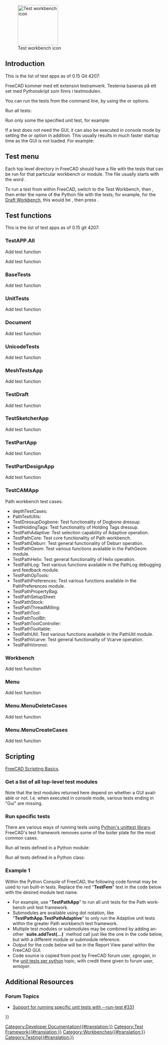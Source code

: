 <languages/>

<div lang="en" dir="ltr" class="mw-content-ltr">
{{Docnav
|[[Debugging|Debugging]]
|[[FreeCAD_Build_Tool|FreeCAD Build Tool]]
}}
</div>

<div lang="en" dir="ltr" class="mw-content-ltr">
[[Image:Workbench_Test.svg|thumb|128px|Test workbench icon]]
</div>

{{TOCright}}

<span id="Introduction"></span>
<div class="mw-translate-fuzzy">
== Introduction ==
This is the list of test apps as of 0.15 Git 4207:
</div>

<div class="mw-translate-fuzzy">
FreeCAD kommer med ett extensivt testramverk. Testerna baseras på ett set med Pythonskript som finns i testmodulen.
</div>

<div lang="en" dir="ltr" class="mw-content-ltr">
You can run the tests from the command line, by using the {{incode|-t}} or {{incode|--run-test}} options.
</div>

<div lang="en" dir="ltr" class="mw-content-ltr">
Run all tests:
</div>

{{Code|code=
freecad --run-test 0
}}

<div lang="en" dir="ltr" class="mw-content-ltr">
Run only some the specified unit test, for example:
</div>

{{Code|code=
freecad -t TestDraft
}}

<div lang="en" dir="ltr" class="mw-content-ltr">
If a test does not need the GUI, it can also be executed in console mode by setting the {{incode|-c}} or {{incode|--console}} option in addition. This usually results in much faster startup time as the GUI is not loaded. For example:
</div>

{{Code|code=
freecad -c -t TestPartDesignApp
}}

<div lang="en" dir="ltr" class="mw-content-ltr">
== Test menu ==
</div>

<div lang="en" dir="ltr" class="mw-content-ltr">
Each top level directory in FreeCAD should have a file with the tests that can be run for that particular workbench or module. The file usually starts with the word {{incode|Test}}.
</div>

<div lang="en" dir="ltr" class="mw-content-ltr">
To run a test from within FreeCAD, switch to the Test Workbench, then {{MenuCommand|Test commands → TestToolsGui → Self test → Select test name}}, then enter the name of the Python file with the tests; for example, for the [[Draft Workbench|Draft Workbench]], this would be {{MenuCommand|TestDraft}}, then press {{Button|Start}}.
</div>

<div lang="en" dir="ltr" class="mw-content-ltr">
== Test functions ==
</div>

<div lang="en" dir="ltr" class="mw-content-ltr">
This is the list of test apps as of 0.15 git 4207:
</div>

<span id="TestAPP.All"></span>
<div class="mw-translate-fuzzy">
=== TestAPP.All ===
Add test function
</div>

<div lang="en" dir="ltr" class="mw-content-ltr">
Add test function
</div>

<div lang="en" dir="ltr" class="mw-content-ltr">
=== BaseTests ===
</div>

<div lang="en" dir="ltr" class="mw-content-ltr">
Add test function
</div>

<div lang="en" dir="ltr" class="mw-content-ltr">
=== UnitTests ===
</div>

<div lang="en" dir="ltr" class="mw-content-ltr">
Add test function
</div>

<div lang="en" dir="ltr" class="mw-content-ltr">
=== Document ===
</div>

<div lang="en" dir="ltr" class="mw-content-ltr">
Add test function
</div>

<div lang="en" dir="ltr" class="mw-content-ltr">
=== UnicodeTests ===
</div>

<div lang="en" dir="ltr" class="mw-content-ltr">
Add test function
</div>

<div lang="en" dir="ltr" class="mw-content-ltr">
=== MeshTestsApp ===
</div>

<div lang="en" dir="ltr" class="mw-content-ltr">
Add test function
</div>

<div lang="en" dir="ltr" class="mw-content-ltr">
=== TestDraft ===
</div>

<div lang="en" dir="ltr" class="mw-content-ltr">
Add test function
</div>

<div lang="en" dir="ltr" class="mw-content-ltr">
=== TestSketcherApp ===
</div>

<div lang="en" dir="ltr" class="mw-content-ltr">
Add test function
</div>

<div lang="en" dir="ltr" class="mw-content-ltr">
=== TestPartApp ===
</div>

<div lang="en" dir="ltr" class="mw-content-ltr">
Add test function
</div>

<div lang="en" dir="ltr" class="mw-content-ltr">
=== TestPartDesignApp ===
</div>

<div lang="en" dir="ltr" class="mw-content-ltr">
Add test function
</div>

<div lang="en" dir="ltr" class="mw-content-ltr">
=== TestCAMApp ===
</div>

<div lang="en" dir="ltr" class="mw-content-ltr">
Path workbench test cases:
* depthTestCases: 
* PathTestUtils: 
* TestDressupDogbone: Test functionality of Dogbone dressup.
* TestHoldingTags: Test functionality of Holding Tags dressup.
* TestPathAdaptive: Test selection capability of Adaptive operation.
* TestPathCore: Test core functionality of Path workbench.
* TestPathDeburr: Test general functionality of Deburr operation.
* TestPathGeom: Test various functions available in the PathGeom module.
* TestPathHelix: Test general functionality of Helix operation.
* TestPathLog: Test various functions available in the PathLog debugging and feedback module.
* TestPathOpTools: 
* TestPathPreferences: Test various functions available in the PathPreferences module.
* TestPathPropertyBag: 
* TestPathSetupSheet: 
* TestPathStock: 
* TestPathThreadMilling: 
* TestPathTool: 
* TestPathToolBit: 
* TestPathToolController: 
* TestPathTooltable: 
* TestPathUtil: Test various functions available in the PathUtil module.
* TestPathVcarve: Test general functionality of Vcarve operation.
* TestPathVoronoi:
</div>

<div lang="en" dir="ltr" class="mw-content-ltr">
=== Workbench ===
</div>

<div lang="en" dir="ltr" class="mw-content-ltr">
Add test function
</div>

<div lang="en" dir="ltr" class="mw-content-ltr">
=== Menu ===
</div>

<div lang="en" dir="ltr" class="mw-content-ltr">
Add test function
</div>

<div lang="en" dir="ltr" class="mw-content-ltr">
=== Menu.MenuDeleteCases ===
</div>

<div lang="en" dir="ltr" class="mw-content-ltr">
Add test function
</div>

<div lang="en" dir="ltr" class="mw-content-ltr">
=== Menu.MenuCreateCases ===
</div>

<div lang="en" dir="ltr" class="mw-content-ltr">
Add test function
</div>

<div lang="en" dir="ltr" class="mw-content-ltr">
==Scripting==
</div>

<div lang="en" dir="ltr" class="mw-content-ltr">
{{Emphasis|See also:}} [[FreeCAD_Scripting_Basics|FreeCAD Scripting Basics]].
</div>

<div lang="en" dir="ltr" class="mw-content-ltr">
===Get a list of all top-level test modules===
</div>

{{Code|code=
FreeCAD.__unit_test__
}}

<div lang="en" dir="ltr" class="mw-content-ltr">
Note that the test modules returned here depend on whether a GUI available or not. I.e. when executed in console mode, various tests ending in "Gui" are missing.
</div>

<div lang="en" dir="ltr" class="mw-content-ltr">
===Run specific tests===
</div>

<div lang="en" dir="ltr" class="mw-content-ltr">
There are various ways of running tests using [https://docs.python.org/3/library/unittest.html Python's unittest library]. FreeCAD's test framework removes some of the boiler plate for the most common cases.
</div>

<div lang="en" dir="ltr" class="mw-content-ltr">
Run all tests defined in a Python module:
</div>
{{Code|code=
import Test, TestFemApp
Test.runTestsFromModule(TestFemApp)
}}

<div lang="en" dir="ltr" class="mw-content-ltr">
Run all tests defined in a Python class:
</div>
{{Code|code=
import Test, femtest.app.test_solver_calculix
Test.runTestsFromClass(femtest.app.test_solver_calculix.TestSolverCalculix)
}}

<div lang="en" dir="ltr" class="mw-content-ltr">
===Example 1===
</div>

<div lang="en" dir="ltr" class="mw-content-ltr">
Within the Python Console of FreeCAD, the following code format may be used to run built-in tests.  Replace the red "'''TestFem'''" text in the code below with the desired module test name.
* For example, use "'''TestPathApp'''" to run all unit tests for the Path workbench unit test framework.
* Submodules are available using dot notation, like "'''TestPathApp.TestPathAdaptive'''" to only run the Adaptive unit tests within the greater Path workbench test framework.
* Multiple test modules or submodules may be combined by adding another `'''suite.addTest(...)'''` method call just like the one in the code below, but with a different module or submodule reference.
* Output for the code below will be in the Report View panel within the FreeCAD GUI.
* Code source is copied from post by FreeCAD forum user, ''sgrogan'', in the [https://forum.freecad.org/viewtopic.php?style=3&p=153251#p153251 unit tests per python] topic, with credit there given to forum user, ''wmayer''.
</div>

{{Code|code=
import unittest
suite = unittest.TestSuite()
suite.addTest(unittest.defaultTestLoader.loadTestsFromName("TestFem"))
r = unittest.TextTestRunner()
r.run(suite)
}}

<div lang="en" dir="ltr" class="mw-content-ltr">
==Additional Resources==
</div>

<div lang="en" dir="ltr" class="mw-content-ltr">
===Forum Topics===
</div>

<div lang="en" dir="ltr" class="mw-content-ltr">
* [https://forum.freecad.org/viewtopic.php?style=3&f=27&t=18379 Support for running specific unit tests with --run-test #331]
</div>


<div class="mw-translate-fuzzy">
{{docnav/sv|Debugging/sv|Branding/sv}}
</div>

<!--T:21-->
{{Userdocnavi{{#translation:}}}}
[[Category:Developer Documentation{{#translation:}}]]
[[Category:Test Framework{{#translation:}}]]
[[Category:Workbenches{{#translation:}}]]
[[Category:Testing{{#translation:}}]]